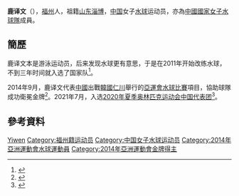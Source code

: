 {{Infobox handball biography
<!--水球運動員模版尚未建立，暫使用功能相同的手球運動員模版-->
| name                = 鹿译文
| image               = 
| fullname            =
| nationality         = {{PRC}}
| birth_date          = {{birth_date_and_age|1996|5|16}}<ref name="仁川亞運">{{cite web|title=Profile - LU Yiwen|url=http://www.incheon2014ag.org/Sports/Biographies/Athletes_Profile/?ParticCode=5103080&lang=en|publisher=2014年仁川亞運會官方網站|deadurl=yes|archiveurl=https://web.archive.org/web/20140927094924/http://www.incheon2014ag.org/Sports/Biographies/Athletes_Profile/?ParticCode=5103080&lang=en|archivedate=2014-09-27|accessdate=2014-10-01}}{{en}}</ref>
| birth_place         = {{CHN}}[[福建省|福建省]]
| height              = {{height|m=1.79}}<ref name="仁川亞運"/>
| weight              = {{weight|kg=75}}<ref name="仁川亞運"/>
| position            = 
| nickname            =
| currentclub         = 
| clubnumber          = 
| youthyears          = 
| youthclubs          = 
| years               = 
| clubs               = 
| nationalyears       = 
| nationalteam        = 
| nationalcaps(goals) = 
| title               =
| titleyears          =
| titleplace          =
| ntupdate            = 
| medaltable          = 
{{MedalCompetition | [[亞洲運動會|亞洲運動會]]}}
{{MedalGold | [[2014年亞洲運動會|2014年 仁川]] | [[2014年亞洲運動會水球比賽|女子隊際]]}}
}}
'''鹿译文'''（{{bd|1996年|5月16日|catIdx=L鹿}}），[[福州|福州]]人，祖籍[[山东|山东]][[淄博|淄博]]，[[中国|中国]]女子[[水球|水球]]运动员，亦為[[中國國家女子水球隊|中國國家女子水球隊]]成員。

== 簡歷 ==
鹿译文本是游泳运动员，后来发现水球更有意思，于是在2011年开始改练水球，不到三年时间就入选了国家队<ref>{{cite news|title=中国女子水球鹿译文|url=http://sports.163.com/14/0925/05/A6VD76OH00051C8M.html|newspaper=东南快报(福州)|date=2014-09-25|access-date=2014-10-01|archive-url=https://web.archive.org/web/20141006154729/http://sports.163.com/14/0925/05/A6VD76OH00051C8M.html|archive-date=2014-10-06|dead-url=yes}}</ref>。

2014年9月，鹿译文代表[[2014年亞洲運動會中國代表團|中國]]出戰[[韓國|韓國]][[仁川|仁川]]舉行的[[2014年亞洲運動會|亞運會]][[2014年亞洲運動會水球比賽|水球比賽]]項目，協助球隊成功衛冕金牌<ref>{{cite news|title=五连胜卫冕！中国女子水球11-6胜哈萨克夺冠|url=http://sports.qq.com/a/20140924/054827.htm|newspaper=腾讯体育|date=2014-09-24|accessdate=2014-10-01|archive-date=2014-10-06|archive-url=https://web.archive.org/web/20141006133017/http://sports.qq.com/a/20140924/054827.htm|dead-url=no}}</ref>。2021年7月，入选[[2020年夏季奥林匹克运动会中国代表团|2020年夏季奥林匹克运动会中国代表团]]<ref>{{cite news |title=福建17名运动员出征东京奥运会 |url=http://www.cnr.cn/fj/yw/20210715/t20210715_525534891.shtml |accessdate=2021-08-07 |work=央广网 |agency=央广网}}</ref>。

== 參考資料 ==
{{Reflist}}

{{2014年亞洲運動會中國國家女子水球隊}}

{{Authority control}}
{{DEFAULTSORT:LU Yiwen}}
[[Category:鹿姓|Yiwen]]
[[Category:福州籍运动员|Category:福州籍运动员]]
[[Category:中国女子水球运动员|Category:中国女子水球运动员]]
[[Category:2014年亞洲運動會水球運動員|Category:2014年亞洲運動會水球運動員]]
[[Category:2014年亞洲運動會金牌得主|Category:2014年亞洲運動會金牌得主]]